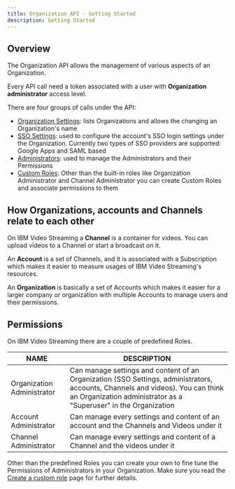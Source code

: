 ```yaml
---
title: Organization API - Getting Started
description: Getting Started
---
```


## Overview

The Organization API allows the management of various aspects of an Organization.

Every API call need a token associated with a user with **Organization administrator** access level.

There are four groups of calls under the API:

- [Organization Settings](/organization-api/organization-settings): lists Organizations and allows the changing an Organization's name
- [SSO Settings](/organization-api/sso-settings): used to configure the account's SSO login settings under the Organization. Currently two types of SSO providers are supported: Google Apps and SAML based
- [Administrators](/organization-api/administrators): used to manage the Administrators and their Permissions
- [Custom Roles](/organization-api/custom-roles): Other than the built-in roles like Organization Administrator and Channel Administrator you can create Custom Roles and associate permissions to them

## How Organizations, accounts and Channels relate to each other

On IBM Video Streaming a **Channel** is a container for videos. You can upload videos to a Channel or start a broadcast on it.

An **Account** is a set of Channels, and it is associated with a Subscription which makes it easier to measure usages of IBM Video Streaming's resources.

An **Organization** is basically a set of Accounts which makes it easier for a larger company or organization with multiple Accounts to manage users and their permissions.

## Permissions

On IBM Video Streaming there are a couple of predefined Roles.

| NAME                       | DESCRIPTION                                                                                                                                                                                        |
| -------------------------- | -------------------------------------------------------------------------------------------------------------------------------------------------------------------------------------------------- |
| Organization Administrator | Can manage settings and content of an Organization (SSO Settings, administrators, accounts, Channels and videos). You can think an Organization administrator as a "Superuser" in the Organization |
| Account Administrator      | Can manage every settings and content of an account and the Channels and Videos under it                                                                                                           |
| Channel Administrator      | Can manage every settings and content of a Channel and the videos under it                                                                                                                         |

Other than the predefined Roles you can create your own to fine tune the Permissions of Administrators in your Organization. Make sure you read the [Create a custom role](/organization-api/custom-roles#create-a-custom-role) page for further details.
